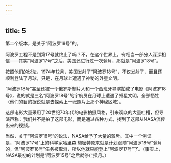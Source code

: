 ```yaml
---
---
---
```

title: 5
---



第二个版本，是关于“阿波罗18号”的。

阿波罗工程不是到第17号就终止了吗？不，在这个世界上，有相当一部分人深深相信——其实“阿波罗17号”之后，美国还进行过一次登月，那就是“阿波罗18号”。

按照他们的说法，1974年12月，美国发射了“阿波罗18号”，不仅发射了，而且还顺利登陆了月球，只是，在月球上遭遇了神秘的外星文明。

“阿波罗18号”甚至还被一个俄罗斯制片人和一个西班牙导演拍成了电影《阿波罗18号》，说的就是三名“阿波罗18号”的宇航员在月球上遭遇了外星文明，全部牺牲（他们的目的据说就是去探索上一张照片上那个神秘区域）。

这部电影大量采用了20世纪70年代的电影拍摄风格，引来观众的大量吐槽，但导演声称：我们并不是拍了这部电影，而是通过各种方式，找到了这部从NASA流传出来的视频。

当然，关于“阿波罗18号”的说法，NASA给予了大量的驳斥。其中一个例证是，“阿波罗17号”上的科学家哈里森·施密特原来就是计划跟随“阿波罗18号”登月的，但“阿波罗18号”任务被取消，所以他就只能登上“阿波罗17号”了。（事实上，NASA最初的计划是“阿波罗15号”之后就停止探月。）